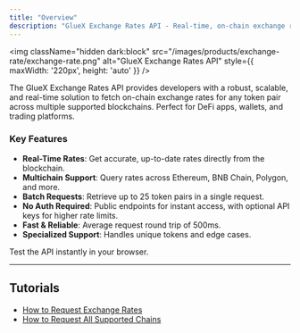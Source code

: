```yaml
---
title: "Overview"
description: "GlueX Exchange Rates API - Real-time, on-chain exchange rates across multiple blockchains."
---
```


<img
  className="hidden dark:block"
  src="/images/products/exchange-rate/exchange-rate.png"
  alt="GlueX Exchange Rates API"
  style={{ maxWidth: '220px', height: 'auto' }}
/>

The GlueX Exchange Rates API provides developers with a robust, scalable, and real-time solution to fetch on-chain exchange rates for any token pair across multiple supported blockchains. Perfect for DeFi apps, wallets, and trading platforms.

### Key Features

- **Real-Time Rates**: Get accurate, up-to-date rates directly from the blockchain.
- **Multichain Support**: Query rates across Ethereum, BNB Chain, Polygon, and more.
- **Batch Requests**: Retrieve up to 25 token pairs in a single request.
- **No Auth Required**: Public endpoints for instant access, with optional API keys for higher rate limits.
- **Fast & Reliable**: Average request round trip of 500ms.
- **Specialized Support**: Handles unique tokens and edge cases.

<CardGroup cols={1}>
  <Card title="Try Out Now" icon="play" href="/api-reference/exchange-rate-api/post-price">
    Test the API instantly in your browser.
  </Card>
</CardGroup>

---

## Tutorials

- [How to Request Exchange Rates](./how-to-request-exchange-rates)
- [How to Request All Supported Chains](./how-to-request-all-supported-chains)
